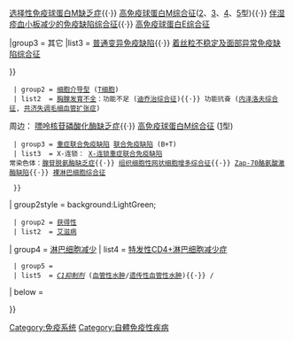 {{Navbox
| name  = 淋巴及补体免疫缺陷
| title = [[免疫失调]]: [[淋巴]]及[[补体系统|补体系统]]的[[免疫缺陷]] ([[ICD-10_Chapter_II:_Neoplasms%3B_Chapter_III:_Diseases_of_the_blood_and_blood-forming_organs%2C_and_certain_disorders_involving_the_immune_mechanism#.28D80-D89.29_Certain_disorders_involving_the_immune_mechanism|D80-D85]], [[List of ICD-9 codes 240-279: Endocrine, nutritional and metabolic diseases, and immunity disorders|279]])
| titlestyle = background:Silver
| groupstyle = background:LightGreen; 
| belowstyle = background:LightGreen;

|group1  = [[原发性免疫缺陷|原发性]]
|list1   = {{Navbox subgroup
| groupstyle = background:LightGreen; 

  | group1 = [[抗体]]/[[体液免疫缺陷]] ([[B细胞]])
  | list1  = {{Navbox subgroup
| groupstyle = background:LightGreen; 

| group1 = [[低丙球蛋白血症]]
| list1  = [[X染色体相关无丙种球蛋白血症]]{{·}} [[暂时性低丙种球蛋白血症]]

| group2 = [[异常丙种球蛋白血症]]
| list2  = [[选择性免疫球蛋白A缺乏症]]{{·}} [[选择性免疫球蛋白G缺乏症]]{{·}} [[选择性免疫球蛋白M缺乏症]]{{·}} [[高免疫球蛋白M综合征]]([[2型高免疫球蛋白M综合征|2]]、[[3型高免疫球蛋白M综合征|3]]、[[4型高免疫球蛋白M综合征|4]]、[[5型高免疫球蛋白M综合征|5]]型){{·}} [[伴湿疹血小板减少的免疫缺陷综合征]]{{·}} [[高免疫球蛋白E综合征]]

|group3  = 其它
|list3   = [[普通变异免疫缺陷]]{{·}} [[着丝粒不稳定及面部异常免疫缺陷综合征]]



}} 


 
  | group2 = [[细胞介导免疫|细胞介导型]] ([[T细胞]])
  | list2  = [[胸腺发育不全]]：功能不足 ([[迪乔治综合征]]){{·}} 功能抗奋 ([[内泽洛夫综合征]], [[共济失调毛细血管扩张症]])<BR>

周边： [[嘌呤核苷磷酸化酶缺乏症]]{{·}} [[高免疫球蛋白M综合征]] ([[1型高免疫球蛋白M综合征|1]]型)

  | group3 = [[重症联合免疫缺陷]] [[联合免疫缺陷]] (B+T)
  | list3  = X-连锁： [[X-连锁重症联合免疫缺陷]]<BR>常染色体：[[腺苷脱氨酶缺乏症]]{{·}} [[组织细胞性网状细胞增多综合征]]{{·}} [[Zap-70酪氨酸激酶缺陷]]{{·}} [[裸淋巴细胞综合征]] 




  }}

| group2style = background:LightGreen; 
  | group2 = [[免疫缺陷#获得性免疫缺陷|获得性]]
  | list2  = [[艾滋病]]






| group4 = [[淋巴细胞减少]]
|  list4 = [[特发性CD4+淋巴细胞减少症]]

  | group5 = {{le|補體4缺乏|Complement deficiency}} 
  | list5  = ''[[C1抑制剂]]'' ([[血管性水肿]]/[[遗传性血管性水肿]]){{·}} {{le|补体2缺乏|Complement 2 deficiency}}/{{le|補體4缺乏|Complement 4 deficiency}}


|  below = {{淋巴细胞导航}}

}}<includeonly></includeonly><noinclude>

[[Category:疾病及失调症模板|{{PAGENAME}}]]
[[Category:免疫系统]]
[[Category:自體免疫性疾病]]
</noinclude>